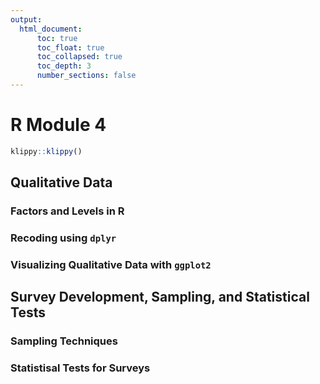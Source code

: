 ```yaml
---
output:
  html_document:
      toc: true
      toc_float: true
      toc_collapsed: true
      toc_depth: 3
      number_sections: false
---
```


# R Module 4


```r
klippy::klippy()
```

## Qualitative Data

### Factors and Levels in R

### Recoding using `dplyr`

### Visualizing Qualitative Data with `ggplot2`

## Survey Development, Sampling, and Statistical Tests

### Sampling Techniques

### Statistisal Tests for Surveys